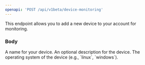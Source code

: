 ```yaml
---
openapi: 'POST /api/v1beta/device-monitoring'
---
```


This endpoint allows you to add a new device to your account for monitoring.

### Body

<ParamField body="name" type="string" required>
  A name for your device.
</ParamField>
<ParamField body="description" type="string">
  An optional description for the device.
</ParamField>
<ParamField body="os" type="string">
  The operating system of the device (e.g., `linux`, `windows`).
</ParamField> 